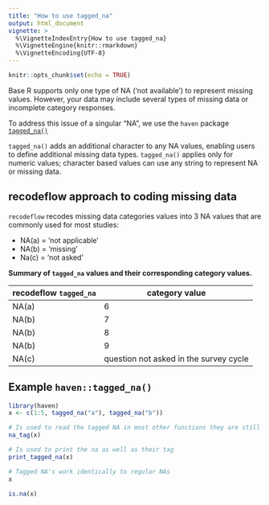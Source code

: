 ```yaml
---
title: "How to use tagged_na"
output: html_document
vignette: >
  %\VignetteIndexEntry{How to use tagged_na}     
  %\VignetteEngine{knitr::rmarkdown} 
  %\VignetteEncoding{UTF-8}
---
```


```r
knitr::opts_chunk$set(echo = TRUE)
```

Base R supports only one type of NA ('not available') to represent missing values. However, your data may include several types of missing data or incomplete category responses. 

To address this issue of a singular "NA", we use the `haven` package [`tagged_na()`](https://haven.tidyverse.org/reference/tagged_na.html) 

`tagged_na()` adds an additional character to any NA values, enabling users to define additional missing data types. `tagged_na()` applies only for numeric values; character based values can use any string to represent NA or missing data. 

## recodeflow approach to coding missing data

`recodeflow` recodes missing data categories values into 3 NA values that are commonly used for most studies: 

- NA(a) = 'not applicable' 
- NA(b) = 'missing'
- Na(c) = 'not asked'


**Summary of `tagged_na` values and their corresponding category values.**

| recodeflow `tagged_na` | category value | Label |
|----------------|--------------|
| NA(a) | 6                  | not applicable     |
| NA(b) | 7                  | missing - don't know         |
| NA(b) | 8                  | missing - refusal            |
| NA(b) | 9                  | missing - not stated         |
| NA(c) | question not asked in the survey cycle  |

## Example `haven::tagged_na()`
```r
library(haven)
x <- c(1:5, tagged_na("a"), tagged_na("b"))

# Is used to read the tagged NA in most other functions they are still viewed as NA
na_tag(x)
```
```r
# Is used to print the na as well as their tag
print_tagged_na(x)
```
```r
# Tagged NA's work identically to regular NAs
x
```
```r
is.na(x)
```

